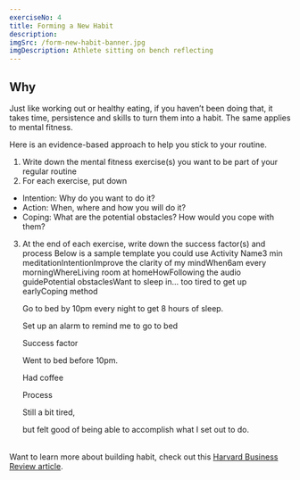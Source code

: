 ```yaml
---
exerciseNo: 4
title: Forming a New Habit
description:
imgSrc: /form-new-habit-banner.jpg
imgDescription: Athlete sitting on bench reflecting
---
```




## Why

Just like working out or healthy eating, if you haven’t been doing that, it takes time, persistence and skills to turn them into a habit. The same applies to mental fitness.

Here is an evidence-based approach to help you stick to your routine.

1. Write down the mental fitness exercise(s) you want to be part of your regular routine
2. For each exercise, put down

- Intention: Why do you want to do it?
- Action: When, where and how you will do it?
- Coping: What are the potential obstacles? How would you cope with them?

3. At the end of each exercise, write down the success factor(s) and process
   Below is a sample template you could use
   <Table>
     <tr>
       <Table.Key>Activity Name</Table.Key>
       <Table.Value>3 min meditation</Table.Value>
     </tr>
     <tr>
       <Table.Key>Intention</Table.Key>
       <Table.Value>Improve the clarity of my mind</Table.Value>
     </tr>
     <tr>
       <Table.Key>When</Table.Key>
       <Table.Value>6am every morning</Table.Value>
     </tr>
     <tr>
       <Table.Key>Where</Table.Key>
       <Table.Value>Living room at home</Table.Value>
     </tr>
     <tr>
       <Table.Key>How</Table.Key>
       <Table.Value>Following the audio guide</Table.Value>
     </tr>
     <tr>
       <Table.Key>Potential obstacles</Table.Key>
       <Table.Value>Want to sleep in… too tired to get up early</Table.Value>
     </tr>
     <tr>
       <Table.Key>Coping method</Table.Key>
       <Table.Value>
         <p>Go to bed by 10pm every night to get 8 hours of sleep.</p>
         <p>Set up an alarm to remind me to go to bed</p>
       </Table.Value>
     </tr>
     <tr>
       <Table.Key>Success factor</Table.Key>
       <Table.Value>
         <p>Went to bed before 10pm.</p>
         <p>Had coffee</p>
       </Table.Value>
     </tr>
     <tr>
       <Table.Key>Process</Table.Key>
       <Table.Value>
         <p>Still a bit tired,</p>
         <p>but felt good of being able to accomplish what I set out to do.</p>
       </Table.Value>
     </tr>
   </Table>

Want to learn more about building habit, check out this [Harvard Business Review article](https://hbr.org/2021/02/what-does-it-really-take-to-build-a-new-habit).
